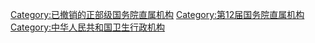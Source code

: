 {{Catmore}}

[[Category:已撤销的正部级国务院直属机构|Category:已撤销的正部级国务院直属机构]]
[[Category:第12届国务院直属机构|Category:第12届国务院直属机构]]
[[Category:中华人民共和国卫生行政机构|Category:中华人民共和国卫生行政机构]]